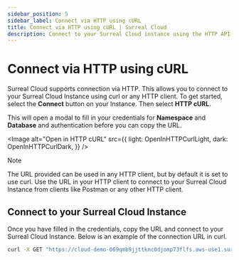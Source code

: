 ```yaml
---
sidebar_position: 5
sidebar_label: Connect via HTTP using cURL
title: Connect via HTTP using cURL | Surreal Cloud
description: Connect to your Surreal Cloud instance using the HTTP API and run queries.
---
```




# Connect via HTTP using cURL

Surreal Cloud supports connection via HTTP. This allows you to connect to your Surreal Cloud Instance using curl or any HTTP client. To get started, select the **Connect** button on your Instance. Then select **HTTP cURL**. 

This will open a modal to fill in your credentials for **Namespace** and **Database** and authentication before you can copy the URL. 


<Image
alt="Open in HTTP cURL"
src={{
	light: OpenInHTTPCurlLight,
	dark: OpenInHTTPCurlDark,
	}}
/>


> [!NOTE]
> The URL provided can be used in any HTTP client, but by default it is set to use curl. Use the URL in your HTTP client to connect to your Surreal Cloud Instance from clients like Postman or any other HTTP client.

## Connect to your Surreal Cloud Instance

Once you have filled in the credentials, copy the URL and connect to your Surreal Cloud Instance. Below is an example of the connection URL in curl.

```bash
curl -X GET "https://cloud-demo-069qmb9jjttknc0djomp73flfs.aws-use1.surreal.cloud/version"
```

